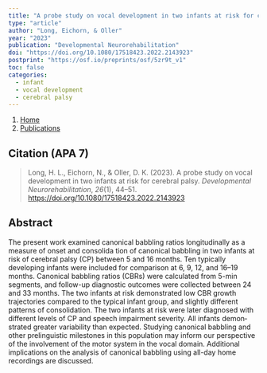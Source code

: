 ```yaml
---
title: "A probe study on vocal development in two infants at risk for cerebral palsy"
type: "article"
author: "Long, Eichorn, & Oller"
year: "2023"
publication: "Developmental Neurorehabilitation"
doi: "https://doi.org/10.1080/17518423.2022.2143923"
postprint: "https://osf.io/preprints/osf/5zr9t_v1"
toc: false
categories:
  - infant
  - vocal development
  - cerebral palsy
---
```


```{=html}
<nav aria-label="breadcrumb">
  <ol class="breadcrumb">
    <li class="breadcrumb-item"><a href="../../index.html">Home</a></li>
    <li class="breadcrumb-item"><a href="../../publications.html">Publications</a></li>
  </ol>
</nav>
```

## Citation (APA 7)

> Long, H. L., Eichorn, N., & Oller, D. K. (2023). A probe study on vocal development in two infants at risk for cerebral palsy. *Developmental Neurorehabilitation*, *26*(1), 44--51. <https://doi.org/10.1080/17518423.2022.2143923>

## Abstract

The present work examined canonical babbling ratios longitudinally as a measure of onset and consolida­ tion of canonical babbling in two infants at risk of cerebral palsy (CP) between 5 and 16 months. Ten typically developing infants were included for comparison at 6, 9, 12, and 16--19 months. Canonical babbling ratios (CBRs) were calculated from 5-min segments, and follow-up diagnostic outcomes were collected between 24 and 33 months. The two infants at risk demonstrated low CBR growth trajectories compared to the typical infant group, and slightly different patterns of consolidation. The two infants at risk were later diagnosed with different levels of CP and speech impairment severity. All infants demon­ strated greater variability than expected. Studying canonical babbling and other prelinguistic milestones in this population may inform our perspective of the involvement of the motor system in the vocal domain. Additional implications on the analysis of canonical babbling using all-day home recordings are discussed.
